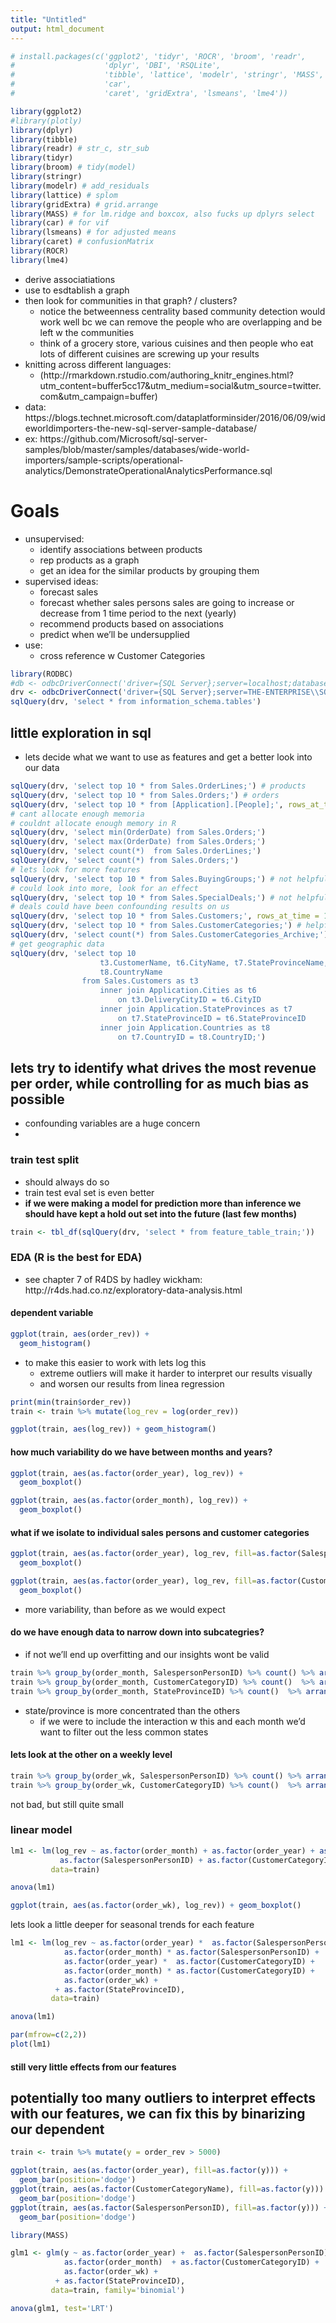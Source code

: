 ```yaml
---
title: "Untitled"
output: html_document
---
```



```r
# install.packages(c('ggplot2', 'tidyr', 'ROCR', 'broom', 'readr',    
#                    'dplyr', 'DBI', 'RSQLite',
#                    'tibble', 'lattice', 'modelr', 'stringr', 'MASS', 
#                    'car',
#                    'caret', 'gridExtra', 'lsmeans', 'lme4'))

library(ggplot2)
#library(plotly)
library(dplyr)
library(tibble)
library(readr) # str_c, str_sub
library(tidyr)
library(broom) # tidy(model)
library(stringr)
library(modelr) # add_residuals
library(lattice) # splom
library(gridExtra) # grid.arrange
library(MASS) # for lm.ridge and boxcox, also fucks up dplyrs select 
library(car) # for vif
library(lsmeans) # for adjusted means
library(caret) # confusionMatrix
library(ROCR)
library(lme4) 


```


- derive associatiations
- use to esdtablish a graph
- then look for communities in that graph? / clusters?
    - notice the betweenness centrality based community detection would work well bc we can remove the people who are overlapping and be left w the communities 
    - think of a grocery store, various cuisines and then people who eat lots of different cuisines are screwing up your results
    
    
- knitting across different languages: 
    - (http://rmarkdown.rstudio.com/authoring_knitr_engines.html?utm_content=buffer5cc17&utm_medium=social&utm_source=twitter.com&utm_campaign=buffer)
- data: https://blogs.technet.microsoft.com/dataplatforminsider/2016/06/09/wideworldimporters-the-new-sql-server-sample-database/
- ex: https://github.com/Microsoft/sql-server-samples/blob/master/samples/databases/wide-world-importers/sample-scripts/operational-analytics/DemonstrateOperationalAnalyticsPerformance.sql


# Goals
- unsupervised:
    - identify associations between products
    - rep products as a graph
    - get an idea for the similar products by grouping them
- supervised ideas:
    - forecast sales 
    - forecast whether sales persons sales are going to increase or decrease from 1 time period to the next (yearly)
    - recommend products based on associations
    - predict when we'll be undersupplied
    
- use:
    - cross reference w Customer Categories

```r
library(RODBC) 
#db <- odbcDriverConnect('driver={SQL Server};server=localhost;database=WideWorldImporters;trusted_connection=true')
drv <- odbcDriverConnect('driver={SQL Server};server=THE-ENTERPRISE\\SQLEXPRESS;database=WideWorldImporters;trusted_connection=true')
sqlQuery(drv, 'select * from information_schema.tables')
```



## little exploration in sql
- lets decide what we want to use as features and get a better look into our data
```r
sqlQuery(drv, 'select top 10 * from Sales.OrderLines;') # products
sqlQuery(drv, 'select top 10 * from Sales.Orders;') # orders
sqlQuery(drv, 'select top 10 * from [Application].[People];', rows_at_time = 1, max=10) # info on sales people not helpful
# cant allocate enough memoria
# couldnt allocate enough memory in R
sqlQuery(drv, 'select min(OrderDate) from Sales.Orders;')
sqlQuery(drv, 'select max(OrderDate) from Sales.Orders;')
sqlQuery(drv, 'select count(*)  from Sales.OrderLines;') 
sqlQuery(drv, 'select count(*) from Sales.Orders;')
# lets look for more features
sqlQuery(drv, 'select top 10 * from Sales.BuyingGroups;') # not helpful
# could look into more, look for an effect
sqlQuery(drv, 'select top 10 * from Sales.SpecialDeals;') # not helpful
# deals could have been confounding results on us
sqlQuery(drv, 'select top 10 * from Sales.Customers;', rows_at_time = 1, max=10) # helpful w below
sqlQuery(drv, 'select top 10 * from Sales.CustomerCategories;') # helpful
sqlQuery(drv, 'select count(*) from Sales.CustomerCategories_Archive;') # not helpful
# get geographic data
sqlQuery(drv, 'select top 10 
                	t3.CustomerName, t6.CityName, t7.StateProvinceName,
                	t8.CountryName
                from Sales.Customers as t3
                	inner join Application.Cities as t6
                		on t3.DeliveryCityID = t6.CityID
                	inner join Application.StateProvinces as t7
                		on t7.StateProvinceID = t6.StateProvinceID
                	inner join Application.Countries as t8
                		on t7.CountryID = t8.CountryID;')
```


## lets try to identify what drives the most revenue per order, while controlling for as much bias as possible
- confounding variables are a huge concern
- 

### train test split
- should always do so
- train test eval set is even better
- **if we were making a model for prediction more than inference we should have kept a hold out set into the future (last few months)**

```r
train <- tbl_df(sqlQuery(drv, 'select * from feature_table_train;'))
```


### EDA (R is the best for EDA)
- see chapter 7 of R4DS by hadley wickham: http://r4ds.had.co.nz/exploratory-data-analysis.html


#### dependent variable

```r
ggplot(train, aes(order_rev)) + 
  geom_histogram()
```

- to make this easier to work with lets log this 
    - extreme outliers will make it harder to interpret our results visually
    - and worsen our results from linea regression
    
```r
print(min(train$order_rev))
train <- train %>% mutate(log_rev = log(order_rev))

ggplot(train, aes(log_rev)) + geom_histogram()
```


#### how much variability do we have between months and years?

```r
ggplot(train, aes(as.factor(order_year), log_rev)) + 
  geom_boxplot()

ggplot(train, aes(as.factor(order_month), log_rev)) + 
  geom_boxplot()
```

#### what if we isolate to individual sales persons and customer categories

```r
ggplot(train, aes(as.factor(order_year), log_rev, fill=as.factor(SalespersonPersonID))) + 
  geom_boxplot()

ggplot(train, aes(as.factor(order_year), log_rev, fill=as.factor(CustomerCategoryID))) + 
  geom_boxplot()
```

- more variability, than before as we would expect

#### do we have enough data to narrow down into subcategries?
- if not we'll end up overfitting and our insights wont be valid

```r
train %>% group_by(order_month, SalespersonPersonID) %>% count() %>% arrange(n)
train %>% group_by(order_month, CustomerCategoryID) %>% count()  %>% arrange(n)
train %>% group_by(order_month, StateProvinceID) %>% count()  %>% arrange(n)
```

- state/province is more concentrated than the others
    - if we were to include the interaction w this and each month we'd want to filter out the less common states

#### lets look at the other on a weekly level

```r
train %>% group_by(order_wk, SalespersonPersonID) %>% count() %>% arrange(n)
train %>% group_by(order_wk, CustomerCategoryID) %>% count()  %>% arrange(n)
```

not bad, but still quite small


### linear model

```r
lm1 <- lm(log_rev ~ as.factor(order_month) + as.factor(order_year) + as.factor(order_wk) +
           as.factor(SalespersonPersonID) + as.factor(CustomerCategoryID) + as.factor(StateProvinceID),
         data=train)

anova(lm1)
```

```r
ggplot(train, aes(as.factor(order_wk), log_rev)) + geom_boxplot()
```

lets look a little deeper for seasonal trends for each feature

```r
lm1 <- lm(log_rev ~ as.factor(order_year) *  as.factor(SalespersonPersonID) +
            as.factor(order_month) * as.factor(SalespersonPersonID) +
            as.factor(order_year) *  as.factor(CustomerCategoryID) +
            as.factor(order_month) * as.factor(CustomerCategoryID) +
            as.factor(order_wk) + 
          + as.factor(StateProvinceID),
         data=train)

anova(lm1)
```

```r
par(mfrow=c(2,2))
plot(lm1)
```



#### still very little effects from our features


## potentially too many outliers to interpret effects with our features, we can fix this by binarizing our dependent

```r

train <- train %>% mutate(y = order_rev > 5000)

ggplot(train, aes(as.factor(order_year), fill=as.factor(y))) + 
  geom_bar(position='dodge')
ggplot(train, aes(as.factor(CustomerCategoryName), fill=as.factor(y))) + 
  geom_bar(position='dodge')
ggplot(train, aes(as.factor(SalespersonPersonID), fill=as.factor(y))) + 
  geom_bar(position='dodge')
```



```r
library(MASS)

glm1 <- glm(y ~ as.factor(order_year) +  as.factor(SalespersonPersonID) +
            as.factor(order_month)  + as.factor(CustomerCategoryID) +
            as.factor(order_wk) + 
          + as.factor(StateProvinceID),
         data=train, family='binomial')

anova(glm1, test='LRT')
```

